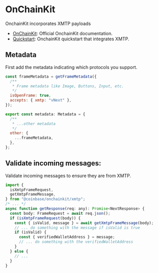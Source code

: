 # OnChainKit

OnchainKit incorporates XMTP payloads

- [OnChainKit](https://onchainkit.xyz/xmtp/introduction): Official OnchainKit documentation.
- [Quickstart](https://github.com/daria-github/a-frame-in-100-lines/): OnchainKit quickstart that integrates XMTP.

## Metadata

First add the metadata indicating which protocols you support.

```jsx
const frameMetadata = getFrameMetadata({
  /**
   * Frame metadata like Image, Buttons, Input, etc.
   */
  isOpenFrame: true,
  accepts: { xmtp: "vNext" },
});

export const metadata: Metadata = {
  /**
   * ...other metadata
   */
  other: {
    ...frameMetadata,
  },
};
```

## Validate incoming messages:

Validate incoming messages to ensure they are from XMTP.

```jsx
import {
  isXmtpFrameRequest,
  getXmtpFrameMessage,
} from "@coinbase/onchainkit/xmtp";
/* ... */
async function getResponse(req: any): Promise<NextResponse> {
  const body: FrameRequest = await req.json();
  if (isXmtpFrameRequest(body)) {
    const { isValid, message } = await getXmtpFrameMessage(body);
    // ... do something with the message if isValid is true
    if (isValid) {
      const { verifiedWalletAddress } = message;
      // ... do something with the verifiedWalletAddress
    }
  } else {
    // ...
  }
}
```
